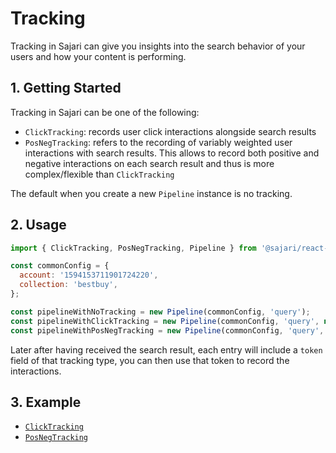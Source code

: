 
<SEO
  title="Tracking"
  description="Analytics in Sajari can give you insights into the search behavior of your users and how your content is performing."
/>

# Tracking

Tracking in Sajari can give you insights into the search behavior of your users and how your content is performing.

## 1. Getting Started

Tracking in Sajari can be one of the following:

- `ClickTracking`: records user click interactions alongside search results
- `PosNegTracking`: refers to the recording of variably weighted user interactions with search results. This allows to record both positive and negative interactions on each search result and thus is more complex/flexible than `ClickTracking`

The default when you create a new `Pipeline` instance is no tracking.

## 2. Usage

```js
import { ClickTracking, PosNegTracking, Pipeline } from '@sajari/react-hooks';

const commonConfig = {
  account: '1594153711901724220',
  collection: 'bestbuy',
};

const pipelineWithNoTracking = new Pipeline(commonConfig, 'query');
const pipelineWithClickTracking = new Pipeline(commonConfig, 'query', new ClickTracking());
const pipelineWithPosNegTracking = new Pipeline(commonConfig, 'query', new PosNegTracking('rating'));
```

Later after having received the search result, each entry will include a `token` field of that tracking type, you can then use that token to record the interactions.

## 3. Example

- [`ClickTracking`](/tracking/clicktracking)
- [`PosNegTracking`](/tracking/posnegtracking)
